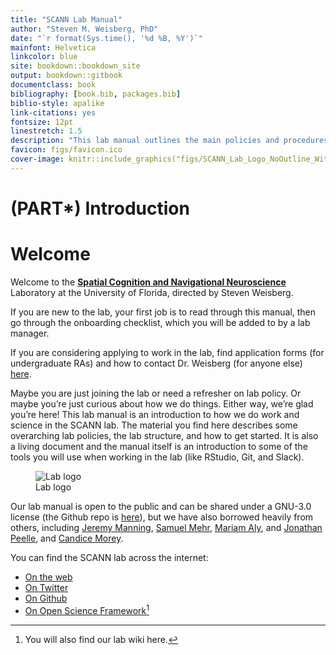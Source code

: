 ```yaml
---
title: "SCANN Lab Manual"
author: "Steven M. Weisberg, PhD"
date: "`r format(Sys.time(), '%d %B, %Y')`"
mainfont: Helvetica
linkcolor: blue
site: bookdown::bookdown_site
output: bookdown::gitbook
documentclass: book
bibliography: [book.bib, packages.bib]
biblio-style: apalike
link-citations: yes
fontsize: 12pt
linestretch: 1.5
description: "This lab manual outlines the main policies and procedures for working in the SCANN lab."
favicon: figs/favicon.ico
cover-image: knitr::include_graphics("figs/SCANN_Lab_Logo_NoOutline_With_Text.png")
---
```


# (PART\*) Introduction {-}

# Welcome

Welcome to the [**Spatial Cognition and Navigational Neuroscience**](https://scannlab.psych.ufl.edu) Laboratory at the University of Florida, directed by Steven Weisberg.

If you are new to the lab, your first job is to read through this manual, then go through the onboarding checklist, which you will be added to by a lab manager.

If you are considering applying to work in the lab, find application forms (for undergraduate RAs) and how to contact Dr. Weisberg (for anyone else) [here](https://scannlab.psych.ufl.edu/join-us).

Maybe you are just joining the lab or need a refresher on lab policy. Or maybe you're just curious about how we do things. Either way, we're glad you're here! This lab manual is an introduction to how we do work and science in the SCANN lab. The material you find here describes some overarching lab policies, the lab structure, and how to get started. It is also a living document and the manual itself is an introduction to some of the tools you will use when working in the lab (like RStudio, Git, and Slack).

![Lab logo](figs/SCANN_Lab_Logo_NoOutline_With_Text.png)

Our lab manual is open to the public and can be shared under a GNU-3.0 license (the Github repo is [here](https://github.com/scann-lab/lab_manual)), but we have also borrowed heavily from others, including [Jeremy Manning](https://github.com/ContextLab/lab-manual), [Samuel Mehr](https://handbook-public.themusiclab.org/welcome),  [Mariam Aly](https://github.com/alylab/labmanual), and [Jonathan Peelle](https://github.com/jpeelle/peellelab_manual/), and [Candice Morey](https://ccmorey.github.io/labHandbook/).

You can find the SCANN lab across the internet:

- [On the web](https://scannlab.psych.ufl.edu)
- [On Twitter](https://twitter.com/scannlab)
- [On Github](https://github.com/scann-lab)
- [On Open Science Framework](https://osf.io/4hbgz)[^OSF]

[^OSF]: You will also find our lab wiki here.
